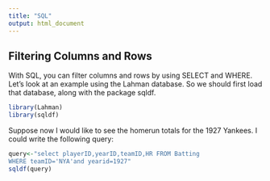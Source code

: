 ```yaml
---
title: "SQL"
output: html_document
---
```


## Filtering Columns and Rows

With SQL, you can filter columns and rows by using SELECT and WHERE. Let's look at an example using the Lahman database. So we should first load that database, along with the package sqldf.

```r
library(Lahman)
library(sqldf)
```

Suppose now I would like to see the homerun totals for the 1927 Yankees. I could write the following query: 

```r
query<-"select playerID,yearID,teamID,HR FROM Batting
WHERE teamID='NYA'and yearid=1927"
sqldf(query)
```


